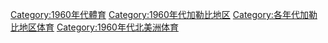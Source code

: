 [[Category:1960年代體育|Category:1960年代體育]]
[[Category:1960年代加勒比地区|Category:1960年代加勒比地区]]
[[Category:各年代加勒比地区体育|Category:各年代加勒比地区体育]]
[[Category:1960年代北美洲体育|Category:1960年代北美洲体育]]